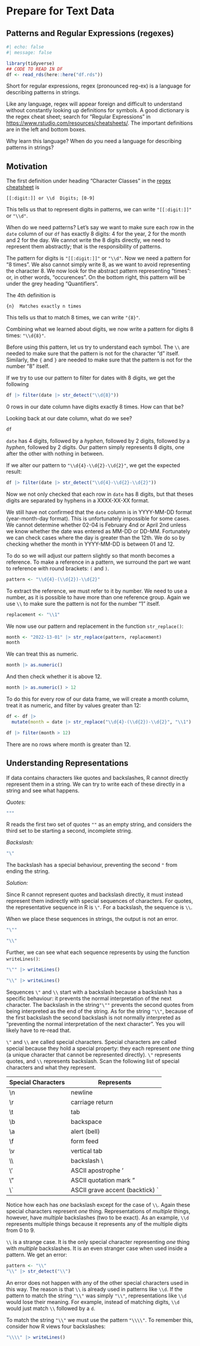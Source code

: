 # Prepare for Text Data {#sec-text-data}

## Patterns and Regular Expressions (regexes)

```r
#| echo: false
#| message: false

library(tidyverse)
## CODE TO READ IN DF
df <- read_rds(here::here("df.rds"))
```

Short for regular expressions, regex (pronounced reg-ex) is a language for describing patterns in strings.

Like any language, regex will appear foreign and difficult to understand without constantly looking up definitions for symbols. A good dictionary is the regex cheat sheet; search for "Regular Expressions" in <https://www.rstudio.com/resources/cheatsheets/>. The important definitions are in the left and bottom boxes.

Why learn this language? When do you need a language for describing patterns in strings?

## Motivation

The first definition under heading "Character Classes" in the [regex cheatsheet](https://rstudio.github.io/cheatsheets/regex.pdf) is

```         
[[:digit:]] or \\d  Digits; [0-9]
```

This tells us that to represent digits in patterns, we can write `"[[:digit:]]"` or `"\\d"`.

When do we need patterns? Let's say we want to make sure each row in the `date` column of our `df` has exactly 8 digits: 4 for the year, 2 for the month and 2 for the day. We cannot write the 8 digits directly, we need to represent them abstractly; that is the responsibility of patterns.

The pattern for digits is `"[[:digit:]]"` or `"\\d"`. Now we need a pattern for "8 times". We also cannot simply write 8, as we want to avoid representing the character 8. We now look for the abstract pattern representing "times": or, in other words, "occurences". On the bottom right, this pattern will be under the grey heading "Quantifiers".

The 4th definition is

```         
{n}  Matches exactly n times
```

This tells us that to match 8 times, we can write `"{8}"`.

Combining what we learned about digits, we now write a pattern for digits 8 times: `"\\d{8}"`.

Before using this pattern, let us try to understand each symbol. The `\\` are needed to make sure that the pattern is not for the character "d" itself. Similarly, the `{` and `}` are needed to make sure that the pattern is not for the number "8" itself.

If we try to use our pattern to filter for dates with 8 digits, we get the following

```r
df |> filter(date |> str_detect("\\d{8}"))
```

0 rows in our date column have digits exactly 8 times. How can that be?

Looking back at our date column, what do we see?

```r
df
```

`date` has 4 digits, followed by a *hyphen*, followed by 2 digits, followed by a *hyphen*, followed by 2 digits. Our pattern simply represents 8 digits, one after the other with nothing in between.

If we alter our pattern to `"\\d{4}-\\d{2}-\\d{2}"`, we get the expected result:

```r
df |> filter(date |> str_detect("\\d{4}-\\d{2}-\\d{2}"))
```

Now we not only checked that each row in `date` has 8 digits, but that theses digits are separated by hyphens in a XXXX-XX-XX format.

We still have not confirmed that the `date` column is in YYYY-MM-DD format (year-month-day format). This is unfortunately impossible for some cases. We cannot determine whether 02-04 is February 4nd or April 2nd unless we know whether the date was entered as MM-DD or DD-MM. Fortunately we can check cases where the day is greater than the 12th. We do so by checking whether the month in YYYY-MM-DD is between 01 and 12.

To do so we will adjust our pattern slightly so that month becomes a reference. To make a reference in a pattern, we surround the part we want to reference with round brackets: `(` and `)`.

```r
pattern <- "\\d{4}-(\\d{2})-\\d{2}"
```

To extract the reference, we must refer to it by number. We need to use a number, as it is possible to have more than one reference group. Again we use `\\` to make sure the pattern is not for the number "1" itself.

```r
replacement <- "\\1"
```

We now use our pattern and replacement in the function `str_replace()`:

```r
month <- "2022-13-01" |> str_replace(pattern, replacement)
month
```

We can treat this as numeric.

```r
month |> as.numeric()
```

And then check whether it is above 12.

```r
month |> as.numeric() > 12
```

To do this for every row of our data frame, we will create a month column, treat it as numeric, and filter by values greater than 12:

```r

df <- df |> 
  mutate(month = date |> str_replace("\\d{4}-(\\d{2})-\\d{2}", "\\1") |> as.numeric())

df |> filter(month > 12)

```

There are no rows where month is greater than 12.

## Understanding Representations

If data contains characters like quotes and backslashes, R cannot directly represent them in a string. We can try to write each of these directly in a string and see what happens.

*Quotes:*

```r
"""
```

R reads the first two set of quotes `""` as an empty string, and considers the third set to be starting a second, incomplete string.

*Backslash:*

```r
"\"
```

The backslash has a special behaviour, preventing the second `"` from ending the string.

*Solution:*

Since R cannot represent quotes and backslash directly, it must instead represent them indirectly with special sequences of characters. For quotes, the representative sequence in R is `\"`. For a backslash, the sequence is `\\`.

When we place these sequences in strings, the output is not an error.

```r
"\"" 
```

```r
"\\"
```

Further, we can see what each sequence represents by using the function `writeLines()`:

```r
"\"" |> writeLines()
```

```r
"\\" |> writeLines()
```

Sequences `\"` and `\\` start with a backslash because a backslash has a specific behaviour: it prevents the normal interpretation of the next character. The backslash in the string`"\""` prevents the second quotes from being interpreted as the end of the string. As for the string `"\\"`, because of the first backslash the second backslash is not normally interpreted as "preventing the normal interpretation of the next character". Yes you will likely have to re-read that.

`\"` and `\\` are called special characters. Special characters are called special because they hold a special property: they each represent *one* thing (a unique character that cannot be represented directly). `\"` represents quotes, and `\\` represents backslash. Scan the following list of special characters and what they represent.

| Special Characters | Represents                       |
|--------------------|----------------------------------|
| \\n                | newline                          |
| \\r                | carriage return                  |
| \\t                | tab                              |
| \\b                | backspace                        |
| \\a                | alert (bell)                     |
| \\f                | form feed                        |
| \\v                | vertical tab                     |
| \\\\               | backslash \\                     |
| \\'                | ASCII apostrophe '               |
| \\"                | ASCII quotation mark "           |
| \\\`               | ASCII grave accent (backtick) \` |

Notice how each has *one* backslash except for the case of `\\`. Again these special characters represent *one* thing. Representations of *multiple* things, however, have *multiple* backslashes (two to be exact). As an example, `\\d` represents multiple things because it represents any of the multiple digits from 0 to 9.

`\\` is a strange case. It is the only special character representing *one* thing with *multiple* backslashes. It is an even stranger case when used inside a pattern. We get an error:

```r
pattern <- "\\"
"\\" |> str_detect("\\")
```

An error does not happen with any of the other special characters used in this way. The reason is that `\\` is already used in patterns like `\\d`. If the pattern to match the string `"\\"` was simply `"\\"`, representations like `\\d` would lose their meaning. For example, instead of matching digits, `\\d` would just match `\\` followed by a `d`.

To match the string `"\\"` we must use the pattern `"\\\\"`. To remember this, consider how R views four backslashes:

```r
"\\\\" |> writeLines()
```

<!-- `\d` is not a *string* escape sequence, but it is a *regex* (pattern-matching) escape sequence. For R to use `\d`, we need R to view a pattern string as `\d`. Since `\` is a metacharacter whose behaviour is to escape the behaviour of the next character, we can use `\` to escape itself. the behaviour of the `\` before the `d`. This prevents the error of a non-existent string escape sequence, `\\d` is essentially an escaped `\d` and R views `\\d` as `\d`: -->

<!-- ```{r} -->

<!-- pattern_string <- "\\d" -->

<!-- pattern_string |> writeLines -->

<!-- "4" |> str_detect(pattern_string) -->

<!-- ``` -->

<!-- Similarly with the reference group `\\1`, using `"\\1"` allows R's regex engine to see the escape sequence `\\1`. -->

<!-- The pattern `\n` on the other hand, does not need two `\`. If we used two inside a pattern, R would see the escape sequence `\n`. -->

<!-- R sees an escape sequence. With `\n`, R does not see an escape sequence. -->

<!-- ```{r} -->

<!-- "\n" |> writeLines -->

<!-- "\`" |> writeLines -->

<!-- "\\\n" |> writeLines -->

<!-- "\\ -->

<!-- " -->

<!-- "\\n" |> writeLines -->

<!-- "\\\n" |> str_detect("\\\n") -->

<!-- ``` -->

<!-- This escape sequence represents a new line. Hence it will match a new line just like `\n`. -->

<!-- With three slashes, R sees a slash and a new line. -->

<!-- ```{r} -->

<!-- "\\\n" |> writeLines -->

<!-- ``` -->

<!-- From now on I will use these definitions: -->

<!-- 1. `\` is the metacharacter slash -->

<!-- 2. \\ is the literal slash -->

<!-- If data contains a \\ like in the name "Adam \\Sadowski", R will represent it as `"Adam \\Sadowski"`. This is so that the \\ in "Adam \\Sadowski" is literal rather than symbolic. We can see what happens when we try to print a version with only one `\`: -->

<!-- ```{r error = TRUE} -->

<!-- "Adam \Sadowski" -->

<!-- ``` -->

<!-- This error occurs because  -->

<!-- 1. We told R that we want `\S`, which is called an escape (specifically, an escaped S), rather than a literal \\ followed by a literal S.  -->

<!-- 2. An escaped S is not recognized.  -->

<!-- There are only a few escaped letters that will be recognized by R. The letters are n, r, t, v and f. For example -->

<!-- ```{r} -->

<!-- "Adam \nadowski" -->

<!-- ``` -->

<!-- prints just fine. Since `\n` represents a new line, the string here represents literally  -->

<!-- "Adam \n adowski" -->

<!-- These escaped letters can be found in the Special Metacharacters section of the cheatsheet. -->
